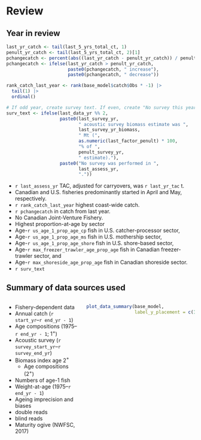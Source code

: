 # Review
## Year in review
```r

last_yr_catch <- tail(last_5_yrs_total_ct, 1)
penult_yr_catch <- tail(last_5_yrs_total_ct, 2)[1]
pchangecatch <- percent(abs((last_yr_catch - penult_yr_catch)) / penult_yr_catch)
pchangecatch <- ifelse(last_yr_catch > penult_yr_catch,
                       paste0(pchangecatch, " increase"),
                       paste0(pchangecatch, " decrease"))

rank_catch_last_year <- rank(base_model$catch$Obs * -1) |>
  tail(1) |>
  ordinal()

# If odd year, create survey text. If even, create "No survey this year" text
surv_text <- ifelse(last_data_yr %% 2,
                    paste0(last_survey_yr,
                           " acoustic survey biomass estimate was ",
                           last_survey_yr_biomass,
                           " Mt (",
                           as.numeric(last_factor_penult) * 100,
                           "% of ",
                           penult_survey_yr,
                           " estimate)."),
                    paste0("No survey was performed in ",
                           last_assess_yr,
                           "."))
```

* `r last_assess_yr` TAC, adjusted for carryovers, was `r last_yr_tac` t.
* Canadian and U.S. fisheries predominantly started in April and May,
respectively.
* `r rank_catch_last_year` highest coast-wide catch.
* `r pchangecatch` in catch from last year.
* No Canadian Joint-Venture Fishery.
* Highest proportion-at-age by sector
- Age-`r us_age_1_prop_age_cp` fish in U.S. catcher-processor sector,
- Age-`r us_age_1_prop_age_ms` fish in U.S. mothership sector,
- Age-`r us_age_1_prop_age_shore` fish in U.S. shore-based sector,
- Age-`r max_freezer_trawler_age_prop_age` fish in Canadian freezer-trawler
sector, and
- Age-`r max_shoreside_age_prop_age` fish in Canadian shoreside sector.
* `r surv_text`

## Summary of data sources used
:::::: {.columns}
::: {.column width="40%"}

\bsmall

* Fishery-dependent data
* Annual catch (`r start_yr`--`r end_yr - 1`)
* Age compositions (1975--`r end_yr - 1`; 1$^+$)
* Acoustic survey (`r survey_start_yr`--`r survey_end_yr`)
* Biomass index age 2$^+$
  - Age compositions (2$^+$)
* Numbers of age-1 fish
* Weight-at-age (1975--`r end_yr - 1`)
* Ageing imprecision and biases
* double reads
* blind reads
* Maturity ogive (NWFSC, 2017)

\esmall

:::

::: {.column width="60%"}
```r

plot_data_summary(base_model,
                  label_y_placement = c(1.8, 2.5, 2.0))
```
:::
::::::

